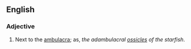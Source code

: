 ==English==
===Adjective===
#Next to the [[ambulacra]]; as, ''the adambulacral [[ossicle]]s of the starfish''.